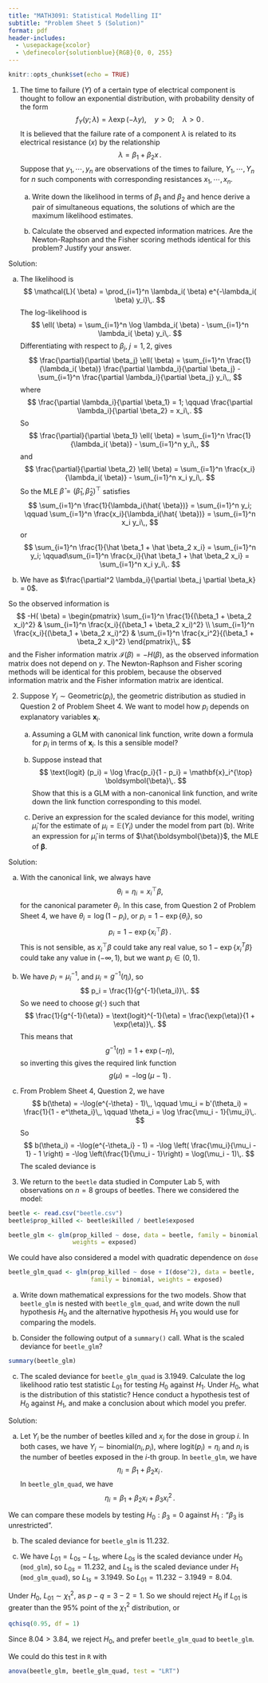 ```yaml
---
title: "MATH3091: Statistical Modelling II"
subtitle: "Problem Sheet 5 (Solution)"
format: pdf
header-includes:
  - \usepackage{xcolor}
  - \definecolor{solutionblue}{RGB}{0, 0, 255}
---
```


```r
knitr::opts_chunk$set(echo = TRUE)
```

1. The time to failure ($Y$) of a certain type of electrical component is thought to follow an exponential distribution, with probability density of the form
$$
f_Y(y;\lambda) = \lambda \exp\left(-\lambda y\right), \quad
y>0;\quad\lambda>0\,.
$$
It is believed that the failure rate of a component $\lambda$ is related to its electrical resistance ($x$) by the relationship
$$
\lambda = \beta_1+\beta_2 x\,.
$$
Suppose that $y_1,\cdots ,y_n$  are observations of the times to failure, $Y_1,\cdots,Y_n$ for $n$ such components with corresponding
resistances $x_1,\cdots,x_n$.

   a. Write down the likelihood in terms of $\beta_1$ and $\beta_2$ and hence derive a pair of simultaneous equations, the solutions of which are the maximum likelihood estimates.

   b. Calculate the observed and expected information matrices. Are the Newton-Raphson and the Fisher scoring methods identical
for this problem? Justify your answer.

\color{solutionblue}
Solution:

a. The likelihood is
$$
\mathcal{L}( \beta) = \prod_{i=1}^n \lambda_i( \beta) e^{-\lambda_i( \beta) y_i}\,.
$$
The log-likelihood is
$$
\ell( \beta) = \sum_{i=1}^n \log \lambda_i( \beta) - \sum_{i=1}^n \lambda_i( \beta) y_i\,.
$$
Differentiating with respect to $\beta_j$, $j = 1, 2$, gives
$$
\frac{\partial}{\partial \beta_j} \ell( \beta) = \sum_{i=1}^n \frac{1}{\lambda_i( \beta)} 
      \frac{\partial \lambda_i}{\partial \beta_j} - \sum_{i=1}^n \frac{\partial \lambda_i}{\partial \beta_j} y_i\,,
$$
where
$$
\frac{\partial \lambda_i}{\partial \beta_1} = 1; \qquad \frac{\partial \lambda_i}{\partial \beta_2} = x_i\,.
$$
So
$$
\frac{\partial}{\partial \beta_1} \ell( \beta) = \sum_{i=1}^n \frac{1}{\lambda_i( \beta)} - \sum_{i=1}^n y_i\,,
$$
and
$$
\frac{\partial}{\partial \beta_2} \ell( \beta) = \sum_{i=1}^n \frac{x_i}{\lambda_i( \beta)}  - \sum_{i=1}^n x_i y_i\,.
$$
So the MLE $\hat{\beta} = (\hat \beta_1, \hat \beta_2)^{\top}$ satisfies
$$
\sum_{i=1}^n \frac{1}{\lambda_i(\hat{ \beta})} = \sum_{i=1}^n y_i; \qquad
      \sum_{i=1}^n \frac{x_i}{\lambda_i(\hat{ \beta})}  = \sum_{i=1}^n x_i y_i\,,
$$
or
$$
\sum_{i=1}^n \frac{1}{\hat \beta_1 + \hat \beta_2 x_i} = \sum_{i=1}^n y_i; 
      \qquad\sum_{i=1}^n \frac{x_i}{\hat \beta_1 + \hat \beta_2 x_i}  = \sum_{i=1}^n x_i y_i\,.
$$
      
b. We have 
\begin{align*}
      H_{jk}( \beta) &= \frac{\partial^2}{\partial \beta_j \partial \beta_k} \ell( \beta) \\
      &=  \sum_{i=1}^n \frac{\partial}{\partial \beta_k} \left(\frac{1}{\lambda_i( \beta)} \frac{\partial \lambda_i}{\partial \beta_j} 
      - \frac{\partial \lambda_i}{\partial \beta_j} y_i\right) \\
      &= \sum_{i=1}^n \frac{-1}{\lambda_i( \beta)^2}\frac{\partial \lambda_i}{\partial \beta_j}\frac{\partial \lambda_i}{\partial \beta_k} 
      + \frac{1}{\lambda_i( \beta)}\frac{\partial^2 \lambda_i}{\partial \beta_j \partial \beta_k} 
      - \frac{\partial^2 \lambda_i}{\partial \beta_j \partial \beta_k} y_i \\
      &= - \sum_{i=1}^n \frac{1}{\lambda_i( \beta)^2}\frac{\partial \lambda_i}{\partial \beta_j}\frac{\partial \lambda_i}{\partial \beta_k} 
\end{align*}
as $\frac{\partial^2 \lambda_i}{\partial \beta_j \partial \beta_k} = 0$.

So the observed information is
$$
-H( \beta) = \begin{pmatrix}
\sum_{i=1}^n \frac{1}{(\beta_1 + \beta_2 x_i)^2} &  \sum_{i=1}^n \frac{x_i}{(\beta_1 + \beta_2 x_i)^2} \\
\sum_{i=1}^n \frac{x_i}{(\beta_1 + \beta_2 x_i)^2} & \sum_{i=1}^n \frac{x_i^2}{(\beta_1 + \beta_2 x_i)^2}
\end{pmatrix}\,,
$$
and the Fisher information matrix $\mathcal{I}(\beta) = -H(\beta)$, as the observed information matrix does not depend on $y$. The Newton-Raphson and Fisher scoring methods will be identical for this problem, because the observed information matrix and the Fisher information matrix are identical.

\color{black}

2. Suppose $Y_i \sim \text{Geometric}(p_i)$, the geometric distribution as studied in Question 2 of Problem Sheet 4. We want to model how $p_i$ depends on explanatory variables $\boldsymbol{x}_i$.

   a. Assuming a GLM with canonical link function, write down a formula for $p_i$ in terms of $\boldsymbol{x}_i$. Is this a sensible model?

   a. Suppose instead that 
   $$
   \text{logit} (p_i) = \log \frac{p_i}{1 - p_i} =  \mathbf{x}_i^{\top} \boldsymbol{\beta}\,.
   $$
   Show that this is a GLM with a non-canonical link function, and write down the link function corresponding to this model.
   
   b. Derive an expression for the scaled deviance for this model, writing $\hat \mu_i$ for the estimate of $\mu_i = \mathbb{E}(Y_i)$ under the model from part (b). Write an expression for $\hat \mu_i$ in terms of $\hat{\boldsymbol{\beta}}$, the MLE of $\boldsymbol{\beta}$.


\color{solutionblue}
Solution:

a. With the canonical link, we always have
$$
\theta_i = \eta_i = {x}_i^{\top} {\beta},
$$
for the canonical parameter $\theta_i$. In this case, from Question 2 of Problem Sheet 4, we have $\theta_i = \log(1 - p_i)$, or $p_i = 1 - \exp\{\theta_i\}$, so
$$
p_i = 1 - \exp\{{x}_i^{\top} {\beta}\}\,.
$$
This is not sensible, as ${x}_i^{\top}{\beta}$ could take any real value, so $1 - \exp\{{x}_i^T {\beta}\}$ could take any value in $(-\infty, 1)$, but we want $p_i \in (0, 1)$.

b. We have $p_i = \mu_i^{-1}$, and $\mu_i = g^{-1}(\eta_i)$, so
$$
p_i = \frac{1}{g^{-1}(\eta_i)}\,.
$$
So we need to choose $g(\cdot)$ such that
$$
\frac{1}{g^{-1}(\eta)} = \text{logit}^{-1}(\eta) = \frac{\exp(\eta)}{1 + \exp(\eta)}\,.
$$
This means that
$$
g^{-1}(\eta) = 1 + \exp(-\eta),
$$
so inverting this gives the required link function
$$
g(\mu) = -\log(\mu - 1)\,.
$$

c. From Problem Sheet 4, Question 2, we have
$$
b(\theta) = -\log(e^{-\theta} - 1)\,, \qquad \mu_i = b'(\theta_i) = \frac{1}{1 - e^\theta_i}\,,
\qquad \theta_i = \log \frac{\mu_i - 1}{\mu_i}\,.
$$
So
$$
b(\theta_i) =  -\log(e^{-\theta_i} - 1) = -\log \left( \frac{\mu_i}{\mu_i - 1} - 1 \right) 
= -\log \left(\frac{1}{\mu_i - 1}\right) = \log(\mu_i - 1)\,.
$$
The scaled deviance is
\begin{align*}
      L_{0s} &= 2\sum_{i=1}^n {y_i[\hat{\theta}^{(s)}_i-\hat{\theta}^{(0)}_i] -[b(\hat{\theta}^{(s)}_i)-b(\hat{\theta}^{(0)}_i)]}\\
      & = 2\sum_{i=1}^n{y_i\left[\log \frac{\hat \mu_i^{(s)} - 1}{\hat \mu_i^{(s)}}
      - \log \frac{\hat \mu_i^{(0)} - 1}{\hat \mu_i^{(0)}}\right] -\left[\log(\hat\mu_i^{(s)} - 1) - \log(\hat\mu_i^{(0)} - 1) \right]}\,.
\end{align*}

\color{black}

3. We return to the `beetle` data studied in Computer Lab 5, with observations on $n = 8$ groups of beetles. There we considered the model:

```r
beetle <- read.csv("beetle.csv")
beetle$prop_killed <- beetle$killed / beetle$exposed
```

```r
beetle_glm <- glm(prop_killed ~ dose, data = beetle, family = binomial,
                  weights = exposed)
```

We could have also considered a model with quadratic dependence on `dose`
```r
beetle_glm_quad <- glm(prop_killed ~ dose + I(dose^2), data = beetle, 
                       family = binomial, weights = exposed)
```

   a. Write down mathematical expressions for the two models. Show that `beetle_glm` is nested with `beetle_glm_quad`, and write down the null hypothesis $H_0$ and the alternative hypothesis $H_1$ you would use for comparing the models.
   
   b. Consider the following output of a `summary()` call. What is the scaled deviance for `beetle_glm`? 
```r
summary(beetle_glm)
```
    
   c. The scaled deviance for `beetle_glm_quad` is $3.1949$. Calculate the log likelihood ratio test statistic $L_{01}$ for testing $H_0$ against $H_1$. Under $H_0$, what is the distribution of this statistic? Hence conduct a hypothesis test of $H_0$ against $H_1$, and make a conclusion about which model you prefer. 
   
\color{solutionblue}
Solution:

a. Let $Y_i$ be the number of beetles killed and $x_i$ for the dose in group $i$. In both cases, we have $Y_i \sim \text{binomial}(n_i, p_i)$, where $\text{logit}(p_i) = \eta_i$ and $n_i$ is the number of beetles exposed in the $i$-th group. In `beetle_glm`, we have
$$
\eta_i = \beta_1 + \beta_2 x_i\,.
$$
In `beetle_glm_quad`, we have
$$
\eta_i = \beta_1 + \beta_2 x_i + \beta_3 x_i^2\,.
$$

We can compare these models by testing $H_0: \beta_3 = 0$ against $H_1: \text{``$\beta_3$ is unrestricted''}$.

b. The scaled deviance for `beetle_glm` is 11.232.

c. We have $L_{01} = L_{0s} - L_{1s}$, where $L_{0s}$ is the scaled deviance under $H_0$ (`mod_glm`), so $L_{0s} = 11.232$, and $L_{1s}$ is the scaled deviance under $H_1$ (`mod_glm_quad`), so $L_{1s} = 3.1949$. So $L_{01} = 11.232 - 3.1949 = 8.04$.

Under $H_0$, $L_{01} \sim \chi^2_1$, as $p - q = 3 - 2 = 1$. So we should reject $H_0$ if $L_{01}$ is greater than the $95\%$ point of the $\chi^2_1$ distribution, or
```r
qchisq(0.95, df = 1) 
```
Since $8.04 > 3.84$, we reject $H_0$, and prefer `beetle_glm_quad` to `beetle_glm`.

We could do this test in `R` with
```r
anova(beetle_glm, beetle_glm_quad, test = "LRT")
```

\color{black}
